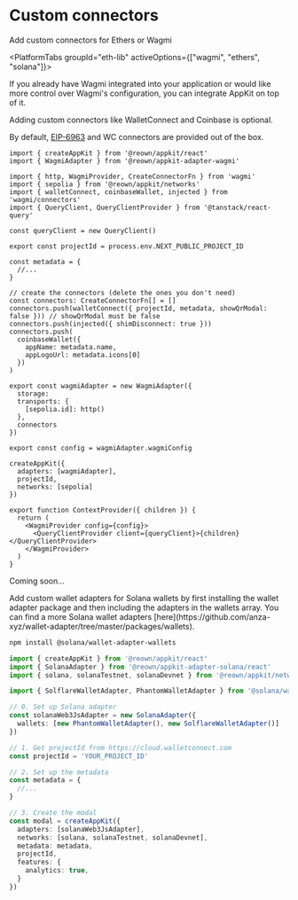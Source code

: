 
# Custom connectors

Add custom connectors for Ethers or Wagmi

<PlatformTabs groupId="eth-lib" activeOptions={["wagmi", "ethers", "solana"]}>
<PlatformTabItem value="wagmi">

If you already have Wagmi integrated into your application or would like more control over Wagmi's configuration, you can integrate AppKit on top of it.

Adding custom connectors like WalletConnect and Coinbase is optional. 

By default, [EIP-6963](https://eips.ethereum.org/EIPS/eip-6963) and WC connectors are provided out of the box.
```tsx
import { createAppKit } from '@reown/appkit/react'
import { WagmiAdapter } from '@reown/appkit-adapter-wagmi'

import { http, WagmiProvider, CreateConnectorFn } from 'wagmi'
import { sepolia } from '@reown/appkit/networks'
import { walletConnect, coinbaseWallet, injected } from 'wagmi/connectors'
import { QueryClient, QueryClientProvider } from '@tanstack/react-query'

const queryClient = new QueryClient()

export const projectId = process.env.NEXT_PUBLIC_PROJECT_ID

const metadata = {
  //...
}

// create the connectors (delete the ones you don't need)
const connectors: CreateConnectorFn[] = []
connectors.push(walletConnect({ projectId, metadata, showQrModal: false })) // showQrModal must be false
connectors.push(injected({ shimDisconnect: true }))
connectors.push(
  coinbaseWallet({
    appName: metadata.name,
    appLogoUrl: metadata.icons[0]
  })
)

export const wagmiAdapter = new WagmiAdapter({
  storage:
  transports: {
    [sepolia.id]: http()
  },
  connectors
})

export const config = wagmiAdapter.wagmiConfig

createAppKit({
  adapters: [wagmiAdapter],
  projectId,
  networks: [sepolia]
})

export function ContextProvider({ children }) {
  return (
    <WagmiProvider config={config}>
      <QueryClientProvider client={queryClient}>{children}</QueryClientProvider>
    </WagmiProvider>
  )
}
```

</PlatformTabItem>
<PlatformTabItem value="ethers">

Coming soon...

</PlatformTabItem>
<PlatformTabItem value="solana">
Add custom wallet adapters for Solana wallets by first installing the wallet adapter package and then including the adapters in the wallets array. You can find a more Solana wallet adapters [here](https://github.com/anza-xyz/wallet-adapter/tree/master/packages/wallets).

```bash npm2yarn
npm install @solana/wallet-adapter-wallets
```

```ts
import { createAppKit } from '@reown/appkit/react'
import { SolanaAdapter } from '@reown/appkit-adapter-solana/react'
import { solana, solanaTestnet, solanaDevnet } from '@reown/appkit/networks'

import { SolflareWalletAdapter, PhantomWalletAdapter } from '@solana/wallet-adapter-wallets'

// 0. Set up Solana adapter
const solanaWeb3JsAdapter = new SolanaAdapter({
  wallets: [new PhantomWalletAdapter(), new SolflareWalletAdapter()]
})

// 1. Get projectId from https://cloud.walletconnect.com
const projectId = 'YOUR_PROJECT_ID'

// 2. Set up the metadata
const metadata = {
  //...
}

// 3. Create the modal
const modal = createAppKit({
  adapters: [solanaWeb3JsAdapter],
  networks: [solana, solanaTestnet, solanaDevnet],
  metadata: metadata,
  projectId,
  features: {
    analytics: true,
  }
})
```
</PlatformTabItem>
</PlatformTabs>
